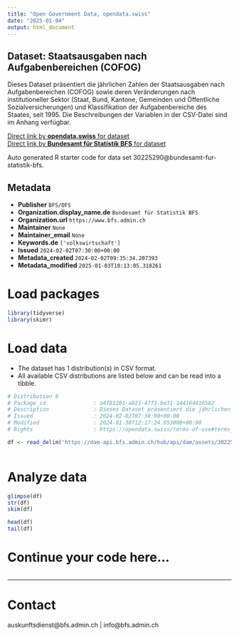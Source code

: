 ```yaml
---
title: "Open Government Data, opendata.swiss"
date: "2025-01-04"
output: html_document
---
```


## Dataset: Staatsausgaben nach Aufgabenbereichen (COFOG)

Dieses Dataset präsentiert die jährlichen Zahlen der Staatsausgaben nach Aufgabenbereichen (COFOG) sowie deren Veränderungen nach institutioneller Sektor (Staat, Bund, Kantone, Gemeinden und Öffentliche Sozialversicherungen) und Klassifikation der Aufgabenbereiche des Staates, seit 1995. Die Beschreibungen der Variablen in der CSV-Datei sind im Anhang verfügbar.

[Direct link by **opendata.swiss** for dataset](https://opendata.swiss/de/dataset/staatsausgaben-nach-aufgabenbereichen-cofog6)<br>
[Direct link by **Bundesamt für Statistik BFS** for dataset](https://www.bfs.admin.ch/asset/de/ts-x-04.02.04.03)

Auto generated R starter code for data set 30225290@bundesamt-fur-statistik-bfs.

## Metadata

- **Publisher** `BFS/OFS`
- **Organization.display_name.de** `Bundesamt für Statistik BFS`
- **Organization.url** `https://www.bfs.admin.ch`
- **Maintainer** `None`
- **Maintainer_email** `None`
- **Keywords.de** `['volkswirtschaft']`
- **Issued** `2024-02-02T07:30:00+00:00`
- **Metadata_created** `2024-02-02T09:35:34.207393`
- **Metadata_modified** `2025-01-03T10:13:05.318261`


# Load packages

```r

library(tidyverse)
library(skimr)

```

# Load data

-   The dataset has 1 distribution(s) in CSV format.
-   All available CSV distributions are listed below and can be read into a tibble.

```r

# Distribution 0
# Package_id               : a4f83201-a821-47f3-be31-144164416582
# Description              : Dieses Dataset präsentiert die jährlichen Zahlen der Staatsausgaben nach Aufgabenbereichen (COFOG) sowie deren Veränderungen nach institutioneller Sektor (Staat, Bund, Kantone, Gemeinden und Öffentliche Sozialversicherungen) und Klassifikation der Aufgabenbereiche des Staates, seit 1995. Die Beschreibungen der Variablen in der CSV-Datei sind im Anhang verfügbar.
# Issued                   : 2024-02-02T07:30:00+00:00
# Modified                 : 2024-01-30T12:17:24.953000+00:00
# Rights                   : https://opendata.swiss/terms-of-use#terms_by_ask

df <- read_delim('https://dam-api.bfs.admin.ch/hub/api/dam/assets/30225295/master')



```

# Analyze data

```r

glimpse(df)
str(df)
skim(df)

head(df)
tail(df)

```

# Continue your code here...

```r

```

------------------------------------------------------------------------

# Contact

auskunftsdienst@bfs.admin.ch | info@bfs.admin.ch
